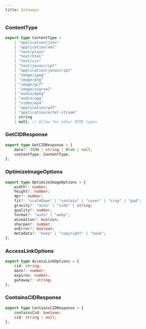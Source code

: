 ```yaml
---
title: Gateways
---
```


### ContentType
```typescript
export type ContentType =
	| "application/json"
	| "application/xml"
	| "text/plain"
	| "text/html"
	| "text/css"
	| "text/javascript"
	| "application/javascript"
	| "image/jpeg"
	| "image/png"
	| "image/gif"
	| "image/svg+xml"
	| "audio/mpeg"
	| "audio/ogg"
	| "video/mp4"
	| "application/pdf"
	| "application/octet-stream"
	| string
	| null; // Allow for other MIME types
```

### GetCIDResponse
```typescript
export type GetCIDResponse = {
	data?: JSON | string | Blob | null;
	contentType: ContentType;
};
```

### OptimizeImageOptions
```typescript
export type OptimizeImageOptions = {
	width?: number;
	height?: number;
	dpr?: number;
	fit?: "scaleDown" | "contain" | "cover" | "crop" | "pad";
	gravity?: "auto" | "side" | string;
	quality?: number;
	format?: "auto" | "webp";
	animation?: boolean;
	sharpen?: number;
	onError?: boolean;
	metadata?: "keep" | "copyright" | "none";
};
```

### AccessLinkOptions
```typescript
export type AccessLinkOptions = {
	cid: string;
	date?: number;
	expires: number;
	gateway?: string;
};
```

### ContainsCIDResponse
```typescript
export type ContainsCIDResponse = {
	containsCid: boolean;
	cid: string | null;
};
```
